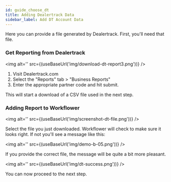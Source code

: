 ```yaml
---
id: guide_choose_dt
title: Adding Dealertrack Data
sidebar_label: Add DT Account Data
---
```



Here you can provide a file generated by Dealertrack. First, you'll need that file.

### Get Reporting from Dealertrack

<img alt='' src={(useBaseUrl('img/download-dt-report3.png'))} />

1. Visit Dealertrack.com
2. Select the "Reports" tab > "Business Reports"
3. Enter the appropriate partner code and hit submit.

This will start a download of a CSV file used in the next step.

### Adding Report to Workflower

<img alt='' src={(useBaseUrl('img/screenshot-dt-file.png'))} />

Select the file you just downloaded. Workflower will check to make sure it looks right. If not you'll see a message like this:

<img alt='' src={(useBaseUrl('img/demo-b-05.png'))} />

If you provide the correct file, the message will be quite a bit more pleasant.

<img alt='' src={(useBaseUrl('img/dt-success.png'))} />

You can now proceed to the next step.

